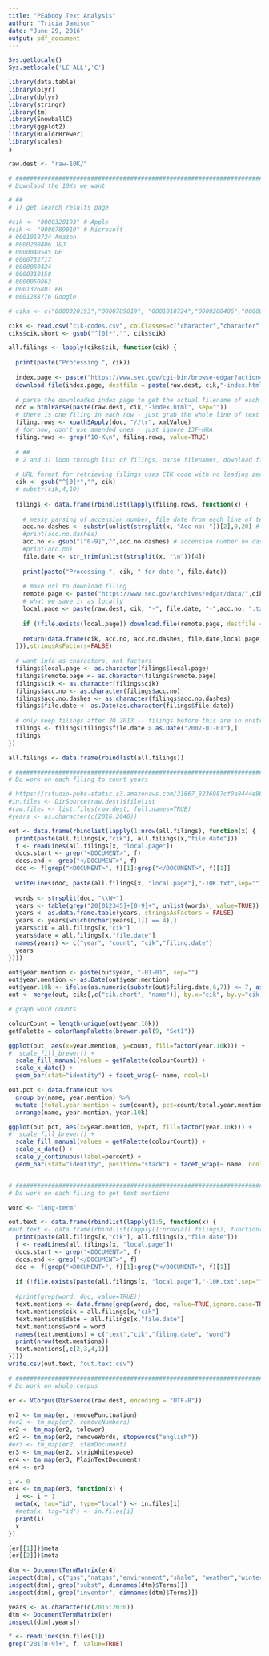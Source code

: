 ```yaml
---
title: "PEabody Text Analysis"
author: "Tricia Jamison"
date: "June 29, 2016"
output: pdf_document
---
```



```r

Sys.getlocale()
Sys.setlocale('LC_ALL','C') 

library(data.table)
library(plyr)
library(dplyr)
library(stringr)
library(tm)
library(SnowballC)
library(ggplot2)
library(RColorBrewer)
library(scales)
s

raw.dest <- "raw-10K/"

# #############################################################################
# Downlaod the 10Ks we want

# ##
# 1) get search results page 

#cik <- "0000320193" # Apple
#cik <- "0000789019" # Microsoft
# 0001018724 Amazon
# 0000200406 J&J
# 0000040545 GE
# 0000732717
# 0000080424
# 0000310158
# 0000050863
# 0001326801 FB
# 0001288776 Google

# ciks <- c("0000320193","0000789019", "0001018724","0000200406","0000040545","0000732717","0000080424","0000310158","0000050863","0001326801","0001288776")

ciks <- read.csv("cik-codes.csv", colClasses=c("character","character"))
ciks$cik.short <- gsub("^[0]*","", ciks$cik)

all.filings <- lapply(ciks$cik, function(cik) {
  
  print(paste("Processing ", cik))
  
  index.page <- paste("https://www.sec.gov/cgi-bin/browse-edgar?action=getcompany&CIK=",cik,"&type=10-K&dateb=&owner=include&count=14",sep="")
  download.file(index.page, destfile = paste(raw.dest, cik,"-index.html", sep=""))
  
  # parse the downloaded index page to get the actual filename of each filing. Each filing has an "accension number" (acc.no)
  doc = htmlParse(paste(raw.dest, cik,"-index.html", sep=""))
  # there is one filing in each row - just grab the whole line of text
  filing.rows <- xpathSApply(doc, "//tr", xmlValue)
  # for now, don't use amended ones - just ignore 13F-HRA
  filing.rows <- grep("10-K\n", filing.rows, value=TRUE)
  
  # ##
  # 2 and 3) loop through list of filings, parse filenames, download files, return data frame with summary info
  
  # URL format for retrieving filings uses CIK code with no leading zeros
  cik <- gsub("^[0]*","", cik)
  # substr(cik,4,10)
  
  filings <- data.frame(rbindlist(lapply(filing.rows, function(x) {
    
    # messy parsing of accension number, file date from each line of text
    acc.no.dashes <- substr(unlist(strsplit(x, "Acc-no: "))[2],0,20) # accension number with dashes
    #print(acc.no.dashes)
    acc.no <- gsub("[^0-9]","",acc.no.dashes) # accension number no dashes
    #print(acc.no)
    file.date <- str_trim(unlist(strsplit(x, "\n"))[4])
    
    print(paste("Processing ", cik, " for date ", file.date))
    
    # make url to download filing
    remote.page <- paste("https://www.sec.gov/Archives/edgar/data/",cik,"/",acc.no,"/",acc.no.dashes,".txt",sep="")
    # what we save it as locally
    local.page <- paste(raw.dest, cik, "-", file.date, "-",acc.no, ".txt", sep="")
  
    if (!file.exists(local.page)) download.file(remote.page, destfile = local.page)
    
    return(data.frame(cik, acc.no, acc.no.dashes, file.date,local.page, remote.page))
  })),stringsAsFactors=FALSE)
  
  # want info as characters, not factors
  filings$local.page <- as.character(filings$local.page)
  filings$remote.page <- as.character(filings$remote.page)
  filings$cik <- as.character(filings$cik)
  filings$acc.no <- as.character(filings$acc.no)
  filings$acc.no.dashes <- as.character(filings$acc.no.dashes)
  filings$file.date <- as.Date(as.character(filings$file.date))
  
  # only keep filings after 2Q 2013 -- filings before this are in unstructured html
  filings <- filings[filings$file.date > as.Date("2007-01-01"),]
  filings
})

all.filings <- data.frame(rbindlist(all.filings))

# #############################################################################
# Do work on each filing to count years

# https://rstudio-pubs-static.s3.amazonaws.com/31867_8236987cf0a8444e962ccd2aec46d9c3.html#clustering-by-term-similarity
#in.files <- DirSource(raw.dest)$filelist
#raw.files <- list.files(raw.dest, full.names=TRUE)
#years <- as.character(c(2016:2040))

out <- data.frame(rbindlist(lapply(1:nrow(all.filings), function(x) {
  print(paste(all.filings[x,"cik"], all.filings[x,"file.date"])) 
  f <- readLines(all.filings[x, "local.page"])
  docs.start <- grep("<DOCUMENT>", f)
  docs.end <- grep("</DOCUMENT>", f)
  doc <- f[grep("<DOCUMENT>", f)[1]:grep("</DOCUMENT>", f)[1]]
  
  writeLines(doc, paste(all.filings[x, "local.page"],"-10K.txt",sep=""))
  
  words <- strsplit(doc, "\\W+")
  years <- table(grep("20[012345]+[0-9]+", unlist(words), value=TRUE))
  years <- as.data.frame.table(years, stringsAsFactors = FALSE)
  years <- years[which(nchar(years[,1]) == 4),]
  years$cik = all.filings[x,"cik"]
  years$date = all.filings[x,"file.date"]
  names(years) <- c("year", "count", "cik","filing.date")
  years
})))

out$year.mention <- paste(out$year, "-01-01", sep="")
out$year.mention <- as.Date(out$year.mention)
out$year.10k <- ifelse(as.numeric(substr(out$filing.date,6,7)) <= 7, as.numeric(substr(out$filing.date,1,4))-1, substr(out$filing.date,1,4))
out <- merge(out, ciks[,c("cik.short", "name")], by.x="cik", by.y="cik.short", all.x=TRUE, all.y=FALSE)

# graph word counts

colourCount = length(unique(out$year.10k))
getPalette = colorRampPalette(brewer.pal(9, "Set1"))

ggplot(out, aes(x=year.mention, y=count, fill=factor(year.10k))) +
#  scale_fill_brewer() + 
  scale_fill_manual(values = getPalette(colourCount)) +
  scale_x_date() +
  geom_bar(stat="identity") + facet_wrap(~ name, ncol=1)

out.pct <- data.frame(out %>%
  group_by(name, year.mention) %>%
  mutate (total.year.mention = sum(count), pct=count/total.year.mention))%>%
  arrange(name, year.mention, year.10k)

ggplot(out.pct, aes(x=year.mention, y=pct, fill=factor(year.10k))) +
#  scale_fill_brewer() + 
  scale_fill_manual(values = getPalette(colourCount)) +
  scale_x_date() +
  scale_y_continuous(label=percent) +
  geom_bar(stat="identity", position="stack") + facet_wrap(~ name, ncol=1)


# #############################################################################
# Do work on each filing to get text mentions

word <- "long-term"

out.text <- data.frame(rbindlist(lapply(1:5, function(x) {
#out.text <- data.frame(rbindlist(lapply(1:nrow(all.filings), function(x) {
  print(paste(all.filings[x,"cik"], all.filings[x,"file.date"])) 
  f <- readLines(all.filings[x, "local.page"])
  docs.start <- grep("<DOCUMENT>", f)
  docs.end <- grep("</DOCUMENT>", f)
  doc <- f[grep("<DOCUMENT>", f)[1]:grep("</DOCUMENT>", f)[1]]
  
  if (!file.exists(paste(all.filings[x, "local.page"],"-10K.txt",sep=""))) writeLines(doc, paste(all.filings[x, "local.page"],"-10K.txt",sep=""))
  
  #print(grep(word, doc, value=TRUE))
  text.mentions <- data.frame(grep(word, doc, value=TRUE,ignore.case=TRUE))
  text.mentions$cik = all.filings[x,"cik"]
  text.mentions$date = all.filings[x,"file.date"]
  text.mentions$word = word
  names(text.mentions) = c("text","cik","filing.date", "word")
  print(nrow(text.mentions))
  text.mentions[,c(2,3,4,1)]
})))
write.csv(out.text, "out.text.csv")

# #############################################################################
# Do work on whole corpus

er <- VCorpus(DirSource(raw.dest, encoding = "UTF-8"))

er2 <- tm_map(er, removePunctuation)  
#er2 <- tm_map(er2, removeNumbers)  
er2 <- tm_map(er2, tolower)  
er2 <- tm_map(er2, removeWords, stopwords("english"))   
#er3 <- tm_map(er2, stemDocument)  
er3 <- tm_map(er2, stripWhitespace)   
er4 <- tm_map(er3, PlainTextDocument)   
er4 <- er3

i <- 0
er4 <- tm_map(er3, function(x) {
  i <<- i + 1
  meta(x, tag="id", type="local") <- in.files[i]
  #meta(x, tag="id") <- in.files[i]
  print(i)
  x
})

(er[[1]])$meta
(er[[2]])$meta

dtm <- DocumentTermMatrix(er4)   
inspect(dtm[, c("gas","natgas","environment","shale", "weather","winter","summer")]) 
inspect(dtm[, grep("subst", dimnames(dtm)$Terms)]) 
inspect(dtm[, grep("inventor", dimnames(dtm)$Terms)]) 

years <- as.character(c(2015:2030))
dtm <- DocumentTermMatrix(er)   
inspect(dtm[,years])

f <- readLines(in.files[1])
grep("201[0-9]+", f, value=TRUE)

```


